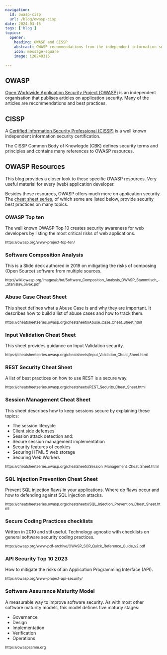 ```yaml
---
navigation:
  id: owasp-cisp
  url: /blog/owasp-cisp
date: 2024-03-15
tags: ['blog']
topics:
  opener:
    heading: OWASP and CISSP
    abstract: OWASP recommendations from the independent information security certification CISSP.
    icon: message-square
    image: i20240315

---
```


## OWASP

[Open Worldwide Application Security Project (OWASP)](https://owasp.org) is an
independent organisation that publises articles on application security. Many of
the articles are recommendations and best practices.

## CISSP

A [Certified Information Security Professional
(CISSP)](https://www.isc2.org/Certifications/CISSP) is a well known independent
information security certification.

The CISSP Common Body of Knowlegde (CBK) defines security terms and principles
and contains many references to OWASP resources.

## OWASP Resources

This blog provides a closer look to these specific OWASP resources. Very useful
material for every (web) application developer.

Besides these resources, OWASP offers much more on application security. The
[cheat sheet series](https://cheatsheetseries.owasp.org), of which some are
listed below, provide security best practices on many topics.


### OWASP Top ten

The well known OWASP Top 10 creates security awareness for web developers by
listing the most critical risks of web applications.

<small>
  https://owasp.org/www-project-top-ten/
</small>


### Software Composition Analysis

This is a Slide deck authored in 2019 on mitigating the risks of composing (Open
Source) software from multiple sources.

<small>
  http://wiki.owasp.org/images/b/bd/Software_Composition_Analysis_OWASP_Stammtisch_-_Stanislav_Sivak.pdf
</small>


### Abuse Case Cheat Sheet

This sheet defines what a Abuse Case is and why they are important. It describes
how to build a list of abuse cases and how to track them.

<small>
  https://cheatsheetseries.owasp.org/cheatsheets/Abuse_Case_Cheat_Sheet.html
</small>


### Input Validation Cheat Sheet

This sheet provides guidance on Input Validation security.

<small>
  https://cheatsheetseries.owasp.org/cheatsheets/Input_Validation_Cheat_Sheet.html
</small>


### REST Security Cheat Sheet

A list of best practices on how to use REST is a secure way.

<small>
  https://cheatsheetseries.owasp.org/cheatsheets/REST_Security_Cheat_Sheet.html
</small>


### Session Management Cheat Sheet

This sheet describes how to keep sessions secure by explaining these topics:

- The session lifecycle
- Client side defenses
- Session attack detection and:
- Secure session management implementation
- Security features of cookies
- Securing HTML 5 web storage
- Securing Web Workers

<small>
  https://cheatsheetseries.owasp.org/cheatsheets/Session_Management_Cheat_Sheet.html
</small>


### SQL Injection Prevention Cheat Sheet

Prevent SQL injection flaws in your applications. Where do flaws occur and how
to defending against SQL injection attacks.

<small>
  https://cheatsheetseries.owasp.org/cheatsheets/SQL_Injection_Prevention_Cheat_Sheet.html
</small>


### Secure Coding Practices checklists

Written in 2010 and stil useful. Technology agnostic with checklists on general
software security coding practices.

<small>
  https://owasp.org/www-pdf-archive/OWASP_SCP_Quick_Reference_Guide_v2.pdf
</small>


### API Security Top 10 2023

How to mitigate the risks of an Application Programming Interface (API).

<small>
  https://owasp.org/www-project-api-security/
</small>


### Software Assurance Maturity Model

A measurable way to improve software security. As with most other software
maturity models, this model defines five maturiy stages:

- Governance
- Design
- Implementation
- Verification
- Operations

<small>
  https://owaspsamm.org
</small>
